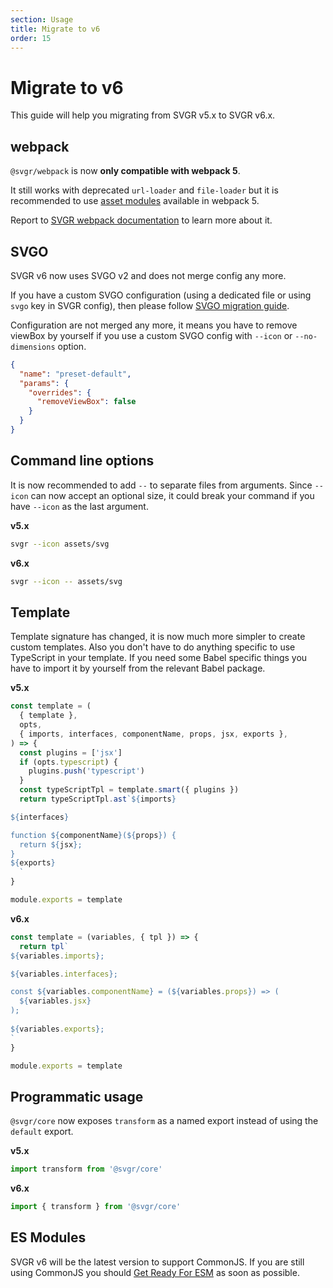 ```yaml
---
section: Usage
title: Migrate to v6
order: 15
---
```


# Migrate to v6

This guide will help you migrating from SVGR v5.x to SVGR v6.x.

<carbon-ad />

## webpack

`@svgr/webpack` is now **only compatible with webpack 5**.

It still works with deprecated `url-loader` and `file-loader` but it is recommended to use [asset modules](https://webpack.js.org/guides/asset-modules/) available in webpack 5.

Report to [SVGR webpack documentation](/docs/webpack/) to learn more about it.

## SVGO

SVGR v6 now uses SVGO v2 and does not merge config any more.

If you have a custom SVGO configuration (using a dedicated file or using `svgo` key in SVGR config), then please follow [SVGO migration guide](https://github.com/svg/svgo/releases/tag/v2.0.0).

Configuration are not merged any more, it means you have to remove viewBox by yourself if you use a custom SVGO config with `--icon` or `--no-dimensions` option.

```json
{
  "name": "preset-default",
  "params": {
    "overrides": {
      "removeViewBox": false
    }
  }
}
```

## Command line options

It is now recommended to add `--` to separate files from arguments. Since `--icon` can now accept an optional size, it could break your command if you have `--icon` as the last argument.

**v5.x**

```sh
svgr --icon assets/svg
```

**v6.x**

```sh
svgr --icon -- assets/svg
```

## Template

Template signature has changed, it is now much more simpler to create custom templates. Also you don't have to do anything specific to use TypeScript in your template. If you need some Babel specific things you have to import it by yourself from the relevant Babel package.

**v5.x**

```js
const template = (
  { template },
  opts,
  { imports, interfaces, componentName, props, jsx, exports },
) => {
  const plugins = ['jsx']
  if (opts.typescript) {
    plugins.push('typescript')
  }
  const typeScriptTpl = template.smart({ plugins })
  return typeScriptTpl.ast`${imports}

${interfaces}

function ${componentName}(${props}) {
  return ${jsx};
}
${exports}
  `
}

module.exports = template
```

**v6.x**

```js
const template = (variables, { tpl }) => {
  return tpl`
${variables.imports};

${variables.interfaces};

const ${variables.componentName} = (${variables.props}) => (
  ${variables.jsx}
);
 
${variables.exports};
`
}

module.exports = template
```

## Programmatic usage

`@svgr/core` now exposes `transform` as a named export instead of using the `default` export.

**v5.x**

```js
import transform from '@svgr/core'
```

**v6.x**

```js
import { transform } from '@svgr/core'
```

## ES Modules

SVGR v6 will be the latest version to support CommonJS. If you are still using CommonJS you should [Get Ready For ESM](https://blog.sindresorhus.com/get-ready-for-esm-aa53530b3f77) as soon as possible.
